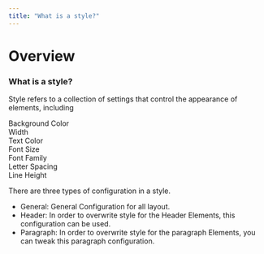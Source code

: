 ```yaml
---
title: "What is a style?"
---
```



# Overview

### What is a style?

Style refers to a collection of settings that control the appearance of elements, including

 <div className="flex flex-wrap gap-5 mt-4">
            <div className="rounded border-custom-gray p-4 border bg-gradient-gray">
                Background Color
            </div>
            <div className="rounded border-custom-gray p-4 border bg-gradient-gray">Width</div>
            <div className="rounded border-custom-gray p-4 border bg-gradient-gray">Text Color</div>
            <div className="rounded border-custom-gray p-4 border bg-gradient-gray">Font Size</div>
            <div className="rounded border-custom-gray p-4 border bg-gradient-gray">Font Family</div>
            <div className="rounded border-custom-gray p-4 border bg-gradient-gray">Letter Spacing</div>
            <div className="rounded border-custom-gray p-4 border bg-gradient-gray">Line Height</div>
        </div>

There are three types of configuration in a style.

- General: General Configuration for all layout. 
- Header: In order to overwrite style for the Header Elements, this configuration can be used.
- Paragraph: In order to overwrite style for the paragraph Elements, you can tweak this paragraph configuration. 